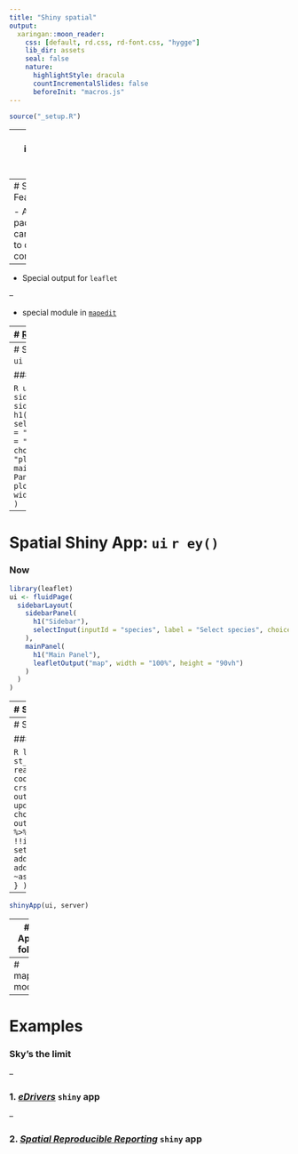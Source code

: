 ```yaml
---
title: "Shiny spatial"
output:
  xaringan::moon_reader:
    css: [default, rd.css, rd-font.css, "hygge"]
    lib_dir: assets
    seal: false
    nature:
      highlightStyle: dracula
      countIncrementalSlides: false
      beforeInit: "macros.js"
---
```



```r
source("_setup.R")
```


---
class: inverse, center, middle

# `r nf()` Spatial Shiny Apps

![:custom_hr]()

## `r ck()` ~20min


---
# Spatial Features

- Any `r rp()` packages can be used to do computation. 

--

- Special output for `leaflet` 

--

- special module in [`mapedit`](https://github.com/r-spatial/mapedit)

---
# [Reactive output](https://shiny.rstudio.com/tutorial/written-tutorial/lesson4/)

.font90[
| Output function (`ui`) | Render function (`server`) | Creates     |
| :--------------------- | :------------------------- | :-----------|
| `dataTableOutput`      | `renderDataTable()`        | DataTable   |
| `htmlOutput`           | `renderImage()`            | raw HTML    |
| `imageOutput`          | `renderImage()`            | image       |
| `plotOutput`           | `renderPlot()`             | plot        |
| `tableOutput`          | `renderTable()`            | table       |
| `textOutput`           | `renderText()`             | text        |
| `uiOutput`             | `renderUI()`               | raw HTML    |
| `verbatimTextOutput`   | `renderVerbatimText()`     | text        |
| `leafletOutput()`      | `renderLeaflet()`          | leaflet map |
]

---
# Spatial Shiny App: `ui` `r ey()`

### Previously

```R
ui <- fluidPage(
  sidebarLayout(
    sidebarPanel(
      h1("Sidebar"),
      selectInput(inputId = "species", label = "Select species", choices = "placeholder")
    ),
    mainPanel(
      h1("Main Panel"),
      plotOutput("map", width = "100%")
    )
  )
)
```


---
# Spatial Shiny App: `ui` `r ey()`

### Now

```R
library(leaflet)
ui <- fluidPage(
  sidebarLayout(
    sidebarPanel(
      h1("Sidebar"),
      selectInput(inputId = "species", label = "Select species", choices = "placeholder")
    ),
    mainPanel(
      h1("Main Panel"),
      leafletOutput("map", width = "100%", height = "90vh")
    )
  )
)
```

---
# Spatial Shiny App: `server` `r cg()`

### Previously

```R
library(sf)
library(dplyr)
server <- function(input, output, session) {
  cdqs <- st_as_sf(x = read.csv('output/CDQS_BIOMQ_2017.csv'),
                   coords = c("CentroideX", "CentroideY"),
                   crs = 4326)
  updateSelectInput(session, "species", choices = unique(cdqs$Espece.Species.EN))
  # output$map <- renderPlot(...)
}
```


---
# Spatial Shiny App: `server` `r cg()`

### Now

```R
library(sf)
library(dplyr)
cdqs <- st_as_sf(x = read.csv('output/CDQS_BIOMQ_2017.csv'),
                 coords = c("CentroideX", "CentroideY"),
                 crs = 4326)
server <- function(input, output, session) {
  updateSelectInput(session, "species", choices = unique(cdqs$Espece.Species.EN))
  output$map <- renderLeaflet(
    {
      tmp <- cdqs %>% 
        filter(Espece.Species.EN == !!input$species) 
      leaflet(tmp) %>% 
      setView(lng = -63, lat = 48, zoom = 5) %>% 
      addProviderTiles("CartoDB.Positron") %>%
      addCircleMarkers(
        stroke = FALSE,
        popup = ~as.character(Nom.de.colonie.Colony.name))
    }
  )
}
```

--

```R
shinyApp(ui, server)
```

---
# 1 App 1 folder 

### atlasv2 [`r fd()`](https://github.com/inSilecoInc/wksh_raster_CWS/raw/gh-pages/demo/atlasv2.zip)
 


--- 
# mapEdit module 





---
# Examples

### Sky's the limit

--

### 1. [*eDrivers*](https://david-beauchesne.shinyapps.io/edriversapp/) `shiny` app

--

### 2. [*Spatial Reproducible Reporting*](https://github.com/inSilecoInc/shinySpatialApp) `shiny` app